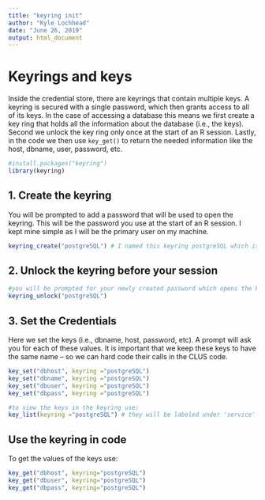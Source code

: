 ```yaml
---
title: "keyring init"
author: "Kyle Lochhead"
date: "June 26, 2019"
output: html_document
---
```


# Keyrings and keys

Inside the credential store, there are keyrings that contain multiple keys. A keyring is secured with a single password, which then grants access to all of its keys. In the case of accessing a database this means we first create a key ring that holds all the information about the database (i.e., the keys). Second we unlock the key ring only once at the start of an R session. Lastly, in the code we then use `key_get()` to return the needed information like the host, dbname, user, password, etc.

```r
#install.packages("keyring")
library(keyring)
```

## 1. Create the keyring

You will be prompted to add a password that will be used to open the keyring. This will be the password you use at the start of an R session. I kept mine simple as I will be the primary user on my machine.

```r
keyring_create("postgreSQL") # I named this keyring postgreSQL which is the postgreSQL server information on my local machine. It is important to keep these names the same so we can hard code them in the CLUS code.
```

## 2. Unlock the keyring before your session
```r
#you will be prompted for your newly created password which opens the keyring
keyring_unlock("postgreSQL")
```

## 3. Set the Credentials

Here we set the keys (i.e., dbname, host, password, etc). A prompt will ask you for each of these values. It is important that we keep these keys to have the same name -- so we can hard code their calls in the CLUS code.

```r
key_set("dbhost", keyring ="postgreSQL") 
key_set("dbname", keyring ="postgreSQL") 
key_set("dbuser", keyring ="postgreSQL")
key_set("dbpass", keyring ="postgreSQL")

#to view the keys in the keyring use:
key_list(keyring ="postgreSQL") # they will be labeled under 'service'
```
## Use the keyring in code

To get the values of the keys use:
```r
key_get("dbhost", keyring="postgreSQL")
key_get("dbuser", keyring="postgreSQL")
key_get("dbpass", keyring="postgreSQL")
```